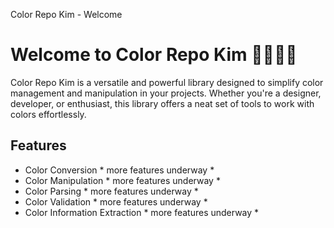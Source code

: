 Color Repo Kim - Welcome

# Welcome to Color Repo Kim 👋🏽👋🏽

Color Repo Kim is a versatile and powerful library designed to simplify color management and manipulation in your projects. Whether you're a designer, developer, or enthusiast, this library offers a neat set of tools to work with colors effortlessly.


## Features

- Color Conversion * more features underway *
- Color Manipulation * more features underway *
- Color Parsing * more features underway *
- Color Validation * more features underway *
- Color Information Extraction * more features underway *
